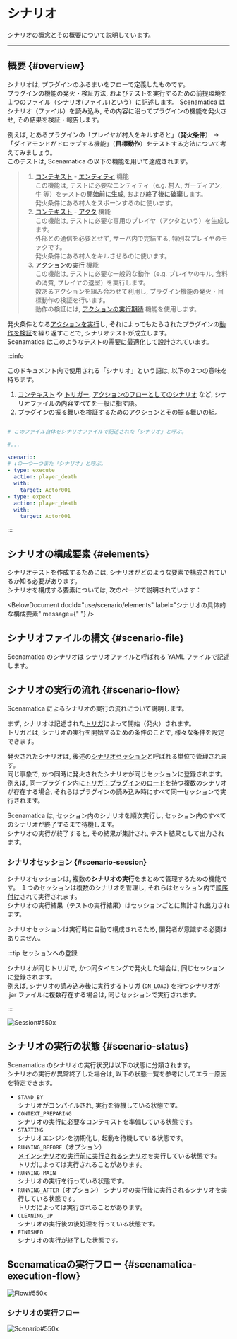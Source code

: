 
# シナリオ

シナリオの概念とその概要について説明しています。

---

## 概要 {#overview}

シナリオは, プラグインのふるまいをフローで定義したものです。  
プラグインの機能の発火・検証方法, およびテストを実行するための前提環境を１つのファイル（シナリオ(ファイル)という）に記述します。
Scenamatica はシナリオ（ファイル）を読み込み, その内容に沿ってプラグインの機能を発火させ, その結果を検証・報告します。

例えば, とあるプラグインの「プレイヤが村人をキルすると」（**発火条件**） 
-> 「ダイアモンドがドロップする機能」（**目標動作**）をテストする方法について考えてみましょう。  
このテストは, Scenamatica の以下の機能を用いて達成されます。

> 1. [コンテキスト](/docs/use/scenario/elements#context) - [エンティティ](/docs/use/scenario/elements#entity) 機能  
>   この機能は, テストに必要なエンティティ（e.g. 村人, ガーディアン, 牛 等）をテストの**開始前に生成**, および**終了後に破棄**します。  
>   発火条件にある村人をスポーンするのに使います。
> 2. [コンテキスト](/docs/use/scenario/elements#context) - [アクタ](/docs/use/scenario/elements#actor) 機能  
>   この機能は, テストに必要な専用のプレイヤ（アクタという）を生成します。  
>   外部との通信を必要とせず, サーバ内で完結する, 特別なプレイヤのモックです。  
>   発火条件にある村人をキルさせるのに使います。
> 3. [アクションの実行](/docs/use/scenario/elements#scenario-type-action-execution) 機能  
>   この機能は, テストに必要な一般的な動作（e.g. プレイヤのキル, 食料の消費, プレイヤの退室）を実行します。  
>   数あるアクションを組み合わせて利用し, プラグイン機能の発火・目標動作の検証を行います。  
>   動作の検証には, [アクションの実行期待](/docs/use/scenario/elements#scenario-type-action-execution-expect) 機能を使用します。

発火条件となる[アクションを実行](/docs/use/scenario/elements#scenario-type-action-execution)し, それによってもたらされたプラグインの[動作を検証](/docs/use/scenario/elements#scenario-type-action-execution-expect)を繰り返すことで, シナリオテストが成立します。  
Scenamatica はこのようなテストの需要に最適化して設計されています。

:::info

このドキュメント内で使用される「シナリオ」という語は, 以下の２つの意味を持ちます。

1. [コンテキスト](/docs/use/scenario/elements#context) や [トリガー](/docs/use/scenario/elements#trigger), 
[アクションのフローとしてのシナリオ](/docs/use/scenario/elements#scenario) など, シナリオファイルの内容すべてを一般に指す語。
2. プラグインの振る舞いを検証するためのアクションとその振る舞いの組。

```yaml showLineNumbers

# このファイル自体をシナリオファイルで記述された「シナリオ」と呼ぶ。

#...

scenario:
# ↓の一つ一つまた「シナリオ」と呼ぶ。
- type: execute
  action: player_death
  with:
    target: Actor001 
- type: expect
  action: player_death
  with:
    target: Actor001 
```
:::

## シナリオの構成要素 {#elements}

シナリオテストを作成するためには, シナリオがどのような要素で構成されているか知る必要があります。  
シナリオを構成する要素については, 次のページで説明されています：

<BelowDocument docId="use/scenario/elements"
               label="シナリオの具体的な構成要素"
               message={" "}
/>

## シナリオファイルの構文 {#scenario-file}

Scenamatica のシナリオは シナリオファイルと呼ばれる YAML ファイルで記述します。  

<BelowDocument docId="use/scenario/scenario-file"
               label="シナリオファイル"
               message="シナリオファイルの構文については, 以下のページを参照してください。" />

## シナリオの実行の流れ {#scenario-flow}

Scenamatica によるシナリオの実行の流れについて説明します。  

まず, シナリオは記述された[トリガ](/docs/use/scenario/elements#trigger)によって開始（発火）されます。  
トリガとは, シナリオの実行を開始するための条件のことで, 様々な条件を設定できます。

発火されたシナリオは, 後述の[シナリオセッション](#scenario-session)と呼ばれる単位で管理されます。  
同じ事象で, かつ同時に発火されたシナリオが同じセッションに登録されます。
例えば, 同一プラグイン内に[トリガ：プラグインのロード](/docs/use/scenario/trigger#triggers-on-load)を持つ複数のシナリオが存在する場合,
それらはプラグインの読み込み時にすべて同一セッションで実行されます。

Scenamatica は, セッション内のシナリオを順次実行し, セッション内のすべてのシナリオが終了するまで待機します。  
シナリオの実行が終了すると, その結果が集計され, テスト結果として出力されます。

### シナリオセッション {#scenario-session}

シナリオセッションは, 複数の**シナリオの実行**をまとめて管理するための機能です。
１つのセッションは複数のシナリオを管理し, それらはセッション内で[順序付け](/docs/use/scenario/elements#order)されて実行されます。  
シナリオの実行結果（テストの実行結果）はセッションごとに集計され出力されます。

シナリオセッションは実行時に自動で構成されるため, 開発者が意識する必要はありません。

:::tip セッションへの登録

シナリオが同じトリガで, かつ同タイミングで発火した場合は, 同じセッションに登録されます。  
例えば,  シナリオの読み込み後に実行するトリガ (`ON_LOAD`) を持つシナリオが .jar ファイルに複数存在する場合は, 同じセッションで実行されます。

:::

![Session#550x](images/scenario-session.svg)

## シナリオの実行の状態 {#scenario-status}

Scenamatica のシナリオの実行状況は以下の状態に分類されます。  
シナリオの実行が異常終了した場合は, 以下の状態一覧を参考にしてエラー原因を特定できます。

+ `STAND_BY`  
  シナリオがコンパイルされ, 実行を待機している状態です。
+ `CONTEXT_PREPARING`  
  シナリオの実行に必要なコンテキストを準備している状態です。
+ `STARTING`  
  シナリオエンジンを初期化し, 起動を待機している状態です。
+ `RUNNING_BEFORE`（オプション）  
  [メインシナリオの実行前に実行されるシナリオ](/docs/use/scenario/elements#scenario)を実行している状態です。  
  トリガによっては実行されることがあります。
+ `RUNNING_MAIN`  
  シナリオの実行を行っている状態です。
+ `RUNNING_AFTER`（オプション）
  シナリオの実行後に実行されるシナリオを実行している状態です。  
  トリガによっては実行されることがあります。
+ `CLEANING_UP`  
  シナリオの実行後の後処理を行っている状態です。
+ `FINISHED`  
  シナリオの実行が終了した状態です。


## Scenamaticaの実行フロー {#scenamatica-execution-flow}

![Flow#550x](images/scenamatica-flow.svg)

### シナリオの実行フロー

![Scenario#550x](images/scenario.svg)
